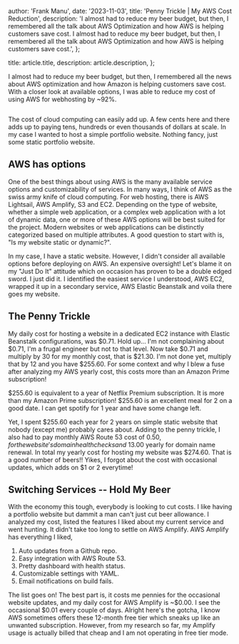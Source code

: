 
  author: 'Frank Manu',
  date: '2023-11-03',
  title: 'Penny Trickle | My AWS Cost Reduction',
  description:
    'I almost had to reduce my beer budget, but then, I remembered all the talk about AWS Optimization and how AWS is helping customers save cost. I almost had to reduce my beer budget, but then, I remembered all the talk about AWS Optimization and how AWS is helping customers save cost.',
};

  title: article.title,
  description: article.description,
};


I almost had to reduce my beer budget, but then, I remembered all the news about AWS optimization and how Amazon is helping customers save cost. 
With a closer look at available options, I was able to reduce my cost of using AWS for webhosting by ~92%.

<Image src={pennyTrickle} alt="" />

The cost of cloud computing can easily add up. A few cents here and there adds up to paying tens, 
hundreds or even thousands of dollars at scale. In my case I wanted to host a simple portfolio website. 
Nothing fancy, just some static portfolio website.

## AWS has options
One of the best things about using AWS is the many available service options and customizability of services.
In many ways, I think of AWS as the swiss army knife of cloud computing. For web hosting, there is AWS Lightsail, AWS Amplify, 
S3 and EC2. Depending on the type of website, whether a simple web application, or a complex web application with a lot 
of dynamic data, one or more of these AWS options will be best suited for the project. Modern websites or web applications
can be distinctly categorized based on multiple attributes. A good question to start with is, "Is my website static or dynamic?". 

In my case, I have a static website. However, I didn't consider all available options before deploying on AWS. An expensive oversight!
Let's blame it on my "Just Do It" attitude which on occasion has proven to be a double edged sword. I just did it. I identified the easiest service 
I understood, AWS EC2, wrapped it up in a secondary service, AWS Elastic Beanstalk and voila there goes my website.

## The Penny Trickle
My daily cost for hosting a website in a dedicated EC2 instance with Elastic Beanstalk configurations, was $0.71. 
Hold up... I'm not complaining about $0.71, I'm a frugal engineer but not to that level. Now take $0.71 and multiply by 30 for 
my monthly cost, that is $21.30. I'm not done yet, multiply that by 12 and you have $255.60. For some context and why I blew a fuse
after analyzing my AWS yearly cost, this costs more than an Amazon Prime subscription!

$255.60 is equivalent to a year of Netflix Premium subscription. It is more than my Amazon Prime subscription! $255.60 is an excellent meal 
for 2 on a good date. I can get spotify for 1 year and have some change left. 

Yet, I spent $255.60 each year for 2 years on simple static website that nobody (except me) probably cares about. Adding to the penny trickle, 
I also had to pay monthly AWS Route 53 cost of $0.50, for the website's domain health checks and ~$13.00 yearly for domain name renewal. In total my yearly cost for 
hosting my website was $274.60. That is a good number of beers!! Yikes, I forgot about the cost with occasional updates, which adds on $1 or 2 everytime!

## Switching Services -- Hold My Beer
With the economy this tough, everybody is looking to cut costs. I like having a portfolio website but dammit a man can't just cut beer allowance. 
I analyzed my cost, listed the features I liked about my current service and went hunting. It didn't take too long to settle on AWS Amplify.
AWS Amplify has everything I liked,
1. Auto updates from a Github repo.
2. Easy integration with AWS Route 53.
3. Pretty dashboard with health status.
4. Customizable settings with YAML.
5. Email notifications on build fails.

The list goes on! The best part is, it costs me pennies for the occasional website updates, and my daily cost for AWS Amplify is ~$0.00. 
I see the occasional $0.01 every couple of days. Alright here's the gotcha, I know AWS sometimes offers these 12-month free tier which sneaks up like an unwanted subscription. 
However, from my research so far, my Amplify usage is actually billed that cheap and I am not operating in free tier mode. 
